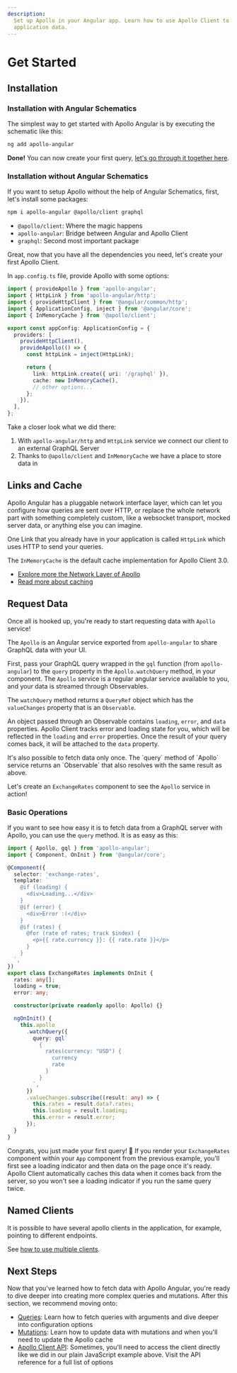 ```yaml
---
description:
  Set up Apollo in your Angular app. Learn how to use Apollo Client to fetch, cache, and modify
  application data.
---
```



# Get Started

## Installation

### Installation with Angular Schematics

The simplest way to get started with Apollo Angular is by executing the schematic like this:

```sh
ng add apollo-angular
```

**Done!** You can now create your first query, [let's go through it together here](#request-data).

### Installation without Angular Schematics

If you want to setup Apollo without the help of Angular Schematics, first, let's install some
packages:

```sh npm2yarn
npm i apollo-angular @apollo/client graphql
```

- `@apollo/client`: Where the magic happens
- `apollo-angular`: Bridge between Angular and Apollo Client
- `graphql`: Second most important package

Great, now that you have all the dependencies you need, let's create your first Apollo Client.

In `app.config.ts` file, provide Apollo with some options:

```ts filename="app.config.ts"
import { provideApollo } from 'apollo-angular';
import { HttpLink } from 'apollo-angular/http';
import { provideHttpClient } from '@angular/common/http';
import { ApplicationConfig, inject } from '@angular/core';
import { InMemoryCache } from '@apollo/client';

export const appConfig: ApplicationConfig = {
  providers: [
    provideHttpClient(),
    provideApollo(() => {
      const httpLink = inject(HttpLink);

      return {
        link: httpLink.create({ uri: '/graphql' }),
        cache: new InMemoryCache(),
        // other options...
      };
    }),
  ],
};
```

Take a closer look what we did there:

1. With `apollo-angular/http` and `HttpLink` service we connect our client to an external GraphQL
   Server
1. Thanks to `@apollo/client` and `InMemoryCache` we have a place to store data in

## Links and Cache

Apollo Angular has a pluggable network interface layer, which can let you configure how queries are
sent over HTTP, or replace the whole network part with something completely custom, like a websocket
transport, mocked server data, or anything else you can imagine.

One Link that you already have in your application is called `HttpLink` which uses HTTP to send your
queries.

The `InMemoryCache` is the default cache implementation for Apollo Client 3.0.

- [Explore more the Network Layer of Apollo](./data/network)
- [Read more about caching](./caching/configuration)

## Request Data

Once all is hooked up, you're ready to start requesting data with `Apollo` service!

The `Apollo` is an Angular service exported from `apollo-angular` to share GraphQL data with your
UI.

First, pass your GraphQL query wrapped in the `gql` function (from `apollo-angular`) to the `query`
property in the `Apollo.watchQuery` method, in your component. The `Apollo` service is a regular
angular service available to you, and your data is streamed through Observables.

The `watchQuery` method returns a `QueryRef` object which has the `valueChanges` property that is an
`Observable`.

An object passed through an Observable contains `loading`, `error`, and `data` properties. Apollo
Client tracks error and loading state for you, which will be reflected in the `loading` and `error`
properties. Once the result of your query comes back, it will be attached to the `data` property.

<Callout>
  It's also possible to fetch data only once. The `query` method of `Apollo` service returns an
  `Observable` that also resolves with the same result as above.
</Callout>

Let's create an `ExchangeRates` component to see the `Apollo` service in action!

### Basic Operations

If you want to see how easy it is to fetch data from a GraphQL server with Apollo, you can use the
`query` method. It is as easy as this:

```ts
import { Apollo, gql } from 'apollo-angular';
import { Component, OnInit } from '@angular/core';

@Component({
  selector: 'exchange-rates',
  template: `
    @if (loading) {
      <div>Loading...</div>
    }
    @if (error) {
      <div>Error :(</div>
    }
    @if (rates) {
      @for (rate of rates; track $index) {
        <p>{{ rate.currency }}: {{ rate.rate }}</p>
      }
    }
  `,
})
export class ExchangeRates implements OnInit {
  rates: any[];
  loading = true;
  error: any;

  constructor(private readonly apollo: Apollo) {}

  ngOnInit() {
    this.apollo
      .watchQuery({
        query: gql`
          {
            rates(currency: "USD") {
              currency
              rate
            }
          }
        `,
      })
      .valueChanges.subscribe((result: any) => {
        this.rates = result.data?.rates;
        this.loading = result.loading;
        this.error = result.error;
      });
  }
}
```

Congrats, you just made your first query! 🎉 If you render your `ExchangeRates` component within
your `App` component from the previous example, you'll first see a loading indicator and then data
on the page once it's ready. Apollo Client automatically caches this data when it comes back from
the server, so you won't see a loading indicator if you run the same query twice.

## Named Clients

It is possible to have several apollo clients in the application, for example, pointing to different
endpoints.

See [how to use multiple clients](./recipes/multiple-clients).

## Next Steps

Now that you've learned how to fetch data with Apollo Angular, you're ready to dive deeper into
creating more complex queries and mutations. After this section, we recommend moving onto:

- [Queries](./data/queries): Learn how to fetch queries with arguments and dive deeper into
  configuration options
- [Mutations](./data/mutations): Learn how to update data with mutations and when you'll need to
  update the Apollo cache
- [Apollo Client API](https://apollographql.com/docs/react/api/core/ApolloClient): Sometimes, you'll
  need to access the client directly like we did in our plain JavaScript example above. Visit the
  API reference for a full list of options

